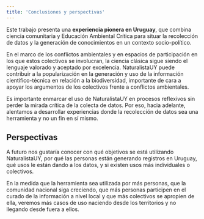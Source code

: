 ```yaml
---
title: 'Conclusiones y perspectivas'
---
```


Este trabajo presenta una **experiencia pionera en Uruguay**, que combina ciencia comunitaria y Educación Ambiental Crítica para situar la recolección de datos y la generación de conocimientos en un contexto socio-político.

En el marco de los conflictos ambientales y en espacios de participación en los que estos colectivos se involucran, la ciencia clásica sigue siendo el lenguaje valorado y aceptado por excelencia. NaturalistaUY puede contribuir a la popularización en la generación y uso de la información científico-técnica en relación a la biodiversidad, importante de cara a apoyar los argumentos de los colectivos frente a conflictos ambientales.

Es importante enmarcar el uso de NaturalistaUY en procesos reflexivos sin perder la mirada crítica de la colecta de datos. Por eso, hacia adelante, alentamos a desarrollar experiencias donde la recolección de datos sea una herramienta y no un fin en sí mismo.

## Perspectivas

A futuro nos gustaría conocer con qué objetivos se está utilizando NaturalistaUY, por qué las personas están generando registros en Uruguay, qué usos le están dando a los datos, y si existen usos más individuales o colectivos.  

En la medida que la herramienta sea utilizada por más personas, que la comunidad nacional siga creciendo, que más personas participen en el curado de la información a nivel local y que más colectivos se apropien de ella, veremos más casos de uso naciendo desde los territorios y no llegando desde fuera a ellos.  